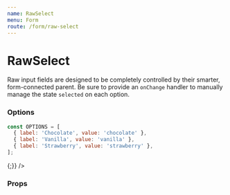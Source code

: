 ```yaml
---
name: RawSelect
menu: Form
route: /form/raw-select
---
```



# RawSelect

Raw input fields are designed to be completely controlled by their smarter, form-connected parent. Be sure to provide an `onChange` handler to manually manage the state `selected` on each option.

### Options

```jsx
const OPTIONS = [
  { label: 'Chocolate', value: 'chocolate' },
  { label: 'Vanilla', value: 'vanilla' },
  { label: 'Strawberry', value: 'strawberry' },
];
```

<Playground>
  <Label field="ice-cream" title="One True Ice Cream" supportingText="Select your favorite!" containsFieldGroup>
    <Box row align="space-between" maxWidth="500px">
    <RawSelect
      name="ice-cream"
      value="chocolate"
      options={[
        { label: 'Chocolate', value: 'chocolate' },
        { label: 'Vanilla', value: 'vanilla' },
        { label: 'Strawberry', value: 'strawberry' },
      ]}
      onChange={() => {;}}
    />
    </Box>
  </Label>
</Playground>

### Props

<Props of={RawSelect} />
